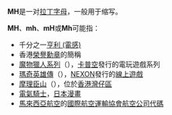'''MH'''是一对[[拉丁字母|拉丁字母]]，一般用于缩写。

'''MH'''、'''mh'''、'''mH'''或'''Mh'''可能指：

*千分之一[[亨利_(電感)|亨利 (電感)]]
*香港[[榮譽勳章_(香港)|榮譽勳章]]的簡稱
*[[魔物獵人系列|魔物獵人系列]]（{{lang-en|Monster Hunter}}），[[卡普空|卡普空]]發行的電玩遊戲系列
*[[瑪奇英雄傳|瑪奇英雄傳]]（{{lang-en|Mabinogi：Heroes}}），[[NEXON|NEXON]]發行的[[線上遊戲|線上遊戲]]
*[[摩理臣山|摩理臣山]]（{{lang-en|Morrison Hill}}），位於[[香港|香港]][[灣仔區|灣仔區]]
*[[電氣騎士|電氣騎士]]，[[日本|日本]][[漫畫|漫畫]]
*[[馬來西亞航空|馬來西亞航空]]的[[國際航空運輸協會航空公司代碼|國際航空運輸協會航空公司代碼]]

{{Disambig|Cat=二字拉丁字母缩写消歧义}}